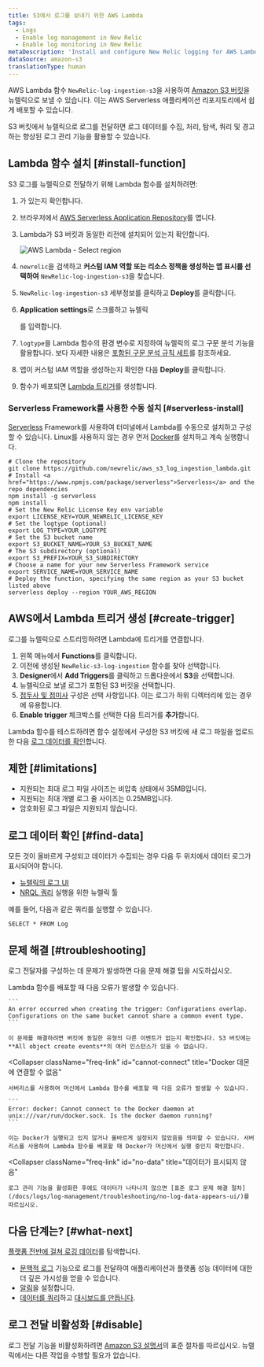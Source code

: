 ```yaml
---
title: S3에서 로그를 보내기 위한 AWS Lambda
tags:
  - Logs
  - Enable log management in New Relic
  - Enable log monitoring in New Relic
metaDescription: 'Install and configure New Relic logging for AWS Lambda with S3, so you can use enhanced log management capabilities.'
dataSource: amazon-s3
translationType: human
---
```



AWS Lambda 함수 `NewRelic-log-ingestion-s3`을 사용하여 [Amazon S3 버킷](https://aws.amazon.com/s3/)을 뉴렐릭으로 보낼 수 있습니다. 이는 AWS Serverless 애플리케이션 리포지토리에서 쉽게 배포할 수 있습니다.

S3 버킷에서 뉴렐릭으로 로그를 전달하면 로그 데이터를 수집, 처리, 탐색, 쿼리 및 경고하는 향상된 로그 관리 기능을 활용할 수 있습니다.

## Lambda 함수 설치 [#install-function]

S3 로그를 뉴렐릭으로 전달하기 위해 Lambda 함수를 설치하려면:

1. <LicenseKey/>

   가 있는지 확인합니다.

2. 브라우저에서 [AWS Serverless Application Repository](https://serverlessrepo.aws.amazon.com/applications)를 엽니다.

3. Lambda가 S3 버킷과 동일한 리전에 설치되어 있는지 확인합니다.

   <img title="AWS Lambda - Select region" alt="AWS Lambda - Select region" src={serverlessAWSLambdaSelectRegion}/>

4. `newrelic`을 검색하고 **커스텀 IAM 역할 또는 리소스 정책을 생성하는 앱 표시를 선택하여** `NewRelic-log-ingestion-s3`을 찾습니다.

5. `NewRelic-log-ingestion-s3` 세부정보를 클릭하고 **Deploy**를 클릭합니다.

6. **Application settings**로 스크롤하고 뉴렐릭

   <LicenseKey/>

   를 입력합니다.

7. `logtype`을 Lambda 함수의 환경 변수로 지정하여 뉴렐릭의 로그 구문 분석 기능을 활용합니다. 보다 자세한 내용은 [포함된 구문 분석 규칙 세트](/docs/logs/new-relic-logs/ui-data/new-relic-logs-parsing-built-rules-custom-parsing#built-in-rules)를 참조하세요.

8. 앱이 커스텀 IAM 역할을 생성하는지 확인한 다음 **Deploy**를 클릭합니다.

9. 함수가 배포되면 [Lambda 트리거](#create-trigger)를 생성합니다.

### Serverless Framework를 사용한 수동 설치 [#serverless-install]

[Serverless](https://www.npmjs.com/package/serverless) Framework를 사용하여 터미널에서 Lambda를 수동으로 설치하고 구성할 수 있습니다. Linux를 사용하지 않는 경우 먼저 [Docker](https://docs.docker.com/get-docker/)를 설치하고 계속 실행합니다.

```
# Clone the repository
git clone https://github.com/newrelic/aws_s3_log_ingestion_lambda.git
# Install <a href="https://www.npmjs.com/package/serverless">Serverless</a> and the repo dependencies
npm install -g serverless
npm install
# Set the New Relic License Key env variable
export LICENSE_KEY=YOUR_NEWRELIC_LICENSE_KEY
# Set the logtype (optional)
export LOG_TYPE=YOUR_LOGTYPE
# Set the S3 bucket name
export S3_BUCKET_NAME=YOUR_S3_BUCKET_NAME
# The S3 subdirectory (optional)
export S3_PREFIX=YOUR_S3_SUBDIRECTORY
# Choose a name for your new Serverless Framework service
export SERVICE_NAME=YOUR_SERVICE_NAME
# Deploy the function, specifying the same region as your S3 bucket listed above
serverless deploy --region YOUR_AWS_REGION
```

## AWS에서 Lambda 트리거 생성 [#create-trigger]

로그를 뉴렐릭으로 스트리밍하려면 Lambda에 트리거를 연결합니다.

1. 왼쪽 메뉴에서 **Functions**를 클릭합니다.
2. 이전에 생성된 `NewRelic-s3-log-ingestion` 함수를 찾아 선택합니다.
3. **Designer**에서 **Add Triggers**를 클릭하고 드롭다운에서 **S3**을 선택합니다.
4. 뉴렐릭으로 보낼 로그가 포함된 S3 버킷을 선택합니다.
5. [접두사 및 접미사](https://aws.amazon.com/blogs/compute/amazon-s3-adds-prefix-and-suffix-filters-for-lambda-function-triggering/) 구성은 선택 사항입니다. 이는 로그가 하위 디렉터리에 있는 경우에 유용합니다.
6. **Enable trigger** 체크박스를 선택한 다음 트리거를 **추가**합니다.

Lambda 함수를 테스트하려면 함수 설정에서 구성한 S3 버킷에 새 로그 파일을 업로드한 다음 [로그 데이터를 확인](#find-data)합니다.

<InstallFeedback/>

## 제한 [#limitations]

* 지원되는 최대 로그 파일 사이즈는 비압축 상태에서 35MB입니다.
* 지원되는 최대 개별 로그 줄 사이즈는 0.25MB입니다.
* 암호화된 로그 파일은 지원되지 않습니다.

## 로그 데이터 확인 [#find-data]

모든 것이 올바르게 구성되고 데이터가 수집되는 경우 다음 두 위치에서 데이터 로그가 표시되어야 합니다.

* [뉴렐릭의 로그 UI](https://one.newrelic.com/launcher/logger.log-launcher)
* [NRQL 쿼리](/docs/chart-builder/use-chart-builder/choose-data/use-advanced-nrql-mode-specify-data) 실행을 위한 뉴렐릭 툴

예를 들어, 다음과 같은 쿼리를 실행할 수 있습니다.

```
SELECT * FROM Log
```

## 문제 해결 [#troubleshooting]

로그 전달자를 구성하는 데 문제가 발생하면 다음 문제 해결 팁을 시도하십시오.

<CollapserGroup>
  <Collapser
    className="freq-link"
    id="config-overlap"
    title="구성 중복"
  >
    Lambda 함수를 배포할 때 다음 오류가 발생할 수 있습니다.

    ```
    An error occurred when creating the trigger: Configurations overlap. Configurations on the same bucket cannot share a common event type.
    ```

    이 문제를 해결하려면 버킷에 동일한 유형의 다른 이벤트가 없는지 확인합니다. S3 버킷에는 **All object create events**의 여러 인스턴스가 있을 수 없습니다.
  </Collapser>

  <Collapser
    className="freq-link"
    id="cannot-connect"
    title="Docker 데몬에 연결할 수 없음"
  >
    서버리스를 사용하여 머신에서 Lambda 함수를 배포할 때 다음 오류가 발생할 수 있습니다.

    ```
    Error: docker: Cannot connect to the Docker daemon at unix:///var/run/docker.sock. Is the docker daemon running?
    ```

    이는 Docker가 실행되고 있지 않거나 올바르게 설정되지 않았음을 의미할 수 있습니다. 서버리스를 사용하여 Lambda 함수를 배포할 때 Docker가 머신에서 실행 중인지 확인합니다.
  </Collapser>

  <Collapser
    className="freq-link"
    id="no-data"
    title="데이터가 표시되지 않음"
  >
    로그 관리 기능을 활성화한 후에도 데이터가 나타나지 않으면 [표준 로그 문제 해결 절차](/docs/logs/log-management/troubleshooting/no-log-data-appears-ui/)를 따르십시오.
  </Collapser>
</CollapserGroup>

## 다음 단계는? [#what-next]

[플랫폼 전반에 걸쳐 로깅 데이터](/docs/logs/log-management/ui-data/use-logs-ui/)를 탐색합니다.

* [문맥적 로그](/docs/logs/enable-log-management-new-relic/configure-logs-context/configure-logs-context-apm-agents/) 기능으로 로그를 전달하여 애플리케이션과 플랫폼 성능 데이터에 대한 더 깊은 가시성을 얻을 수 있습니다.
* [알림](/docs/alerts-applied-intelligence/new-relic-alerts/alert-conditions/create-alert-conditions/)을 설정합니다.
* [데이터를 쿼리](/docs/query-your-data/explore-query-data/get-started/introduction-querying-new-relic-data/)하고 [대시보드를 만듭니다](/docs/query-your-data/explore-query-data/dashboards/introduction-dashboards/).

## 로그 전달 비활성화 [#disable]

로그 전달 기능을 비활성화하려면 [Amazon S3 설명서](https://aws.amazon.com/s3/)의 표준 절차를 따르십시오. 뉴렐릭에서는 다른 작업을 수행할 필요가 없습니다.